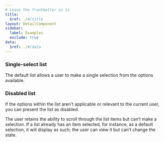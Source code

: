 ```yaml
---
# Leave the frontmatter as is
title:
  $ref: ./#/title
layout: DetailComponent
sidebar:
  label: Examples
  exclude: true
data:
  $ref: ./#/data
---
```


<LivePreviewControls>
<LivePreview componentName="list" exampleName="Default">

### Single-select list

The default list allows a user to make a single selection from the options available.

</LivePreview>

<LivePreview componentName="list" exampleName="Disabled">

### Disabled list

If the options within the list aren't applicable or relevant to the current user, you can present the list as disabled.

The user retains the ability to scroll through the list items but can’t make a selection. If a list already has an item selected, for instance, as a default selection, it will display as such; the user can view it but can’t change the state.

</LivePreview>
</LivePreviewControls>

